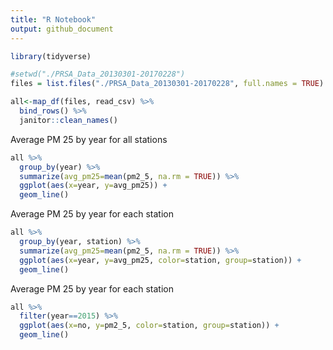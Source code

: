 ```yaml
---
title: "R Notebook"
output: github_document
---
```

```r
library(tidyverse)
```



```r
#setwd("./PRSA_Data_20130301-20170228")
files = list.files("./PRSA_Data_20130301-20170228", full.names = TRUE)

all<-map_df(files, read_csv) %>% 
  bind_rows() %>% 
  janitor::clean_names()
```

Average PM 25 by year for all stations
```r
all %>%  
  group_by(year) %>% 
  summarize(avg_pm25=mean(pm2_5, na.rm = TRUE)) %>% 
  ggplot(aes(x=year, y=avg_pm25)) +
  geom_line()
```


Average PM 25 by year for each station
```r
all %>%  
  group_by(year, station) %>% 
  summarize(avg_pm25=mean(pm2_5, na.rm = TRUE)) %>% 
  ggplot(aes(x=year, y=avg_pm25, color=station, group=station)) +
  geom_line()
```




Average PM 25 by year for each station
```r
all %>%  
  filter(year==2015) %>% 
  ggplot(aes(x=no, y=pm2_5, color=station, group=station)) +
  geom_line()
```
